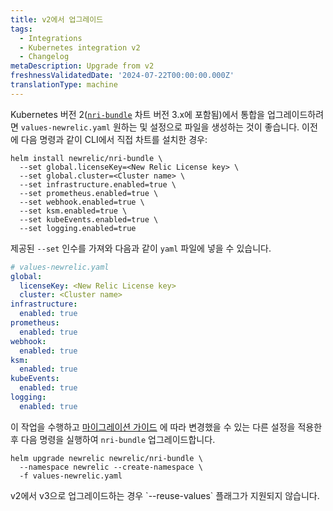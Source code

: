 ```yaml
---
title: v2에서 업그레이드
tags:
  - Integrations
  - Kubernetes integration v2
  - Changelog
metaDescription: Upgrade from v2
freshnessValidatedDate: '2024-07-22T00:00:00.000Z'
translationType: machine
---
```


Kubernetes 버전 2([`nri-bundle`](https://github.com/newrelic/helm-charts/tree/master/charts/nri-bundle) 차트 버전 3.x에 포함됨)에서 통합을 업그레이드하려면 `values-newrelic.yaml` <InlinePopover type="licenseKey"/>원하는 및 설정으로 파일을 생성하는 것이 좋습니다. 이전에 다음 명령과 같이 CLI에서 직접 차트를 설치한 경우:

```shell
helm install newrelic/nri-bundle \
  --set global.licenseKey=<New Relic License key> \
  --set global.cluster=<Cluster name> \
  --set infrastructure.enabled=true \
  --set prometheus.enabled=true \
  --set webhook.enabled=true \
  --set ksm.enabled=true \
  --set kubeEvents.enabled=true \
  --set logging.enabled=true
```

제공된 `--set` 인수를 가져와 다음과 같이 `yaml` 파일에 넣을 수 있습니다.

```yaml
# values-newrelic.yaml
global:
  licenseKey: <New Relic License key>
  cluster: <Cluster name>
infrastructure:
  enabled: true
prometheus:
  enabled: true
webhook:
  enabled: true
ksm:
  enabled: true
kubeEvents:
  enabled: true
logging:
  enabled: true
```

이 작업을 수행하고 [마이그레이션 가이드](/docs/kubernetes-pixie/kubernetes-integration/advanced-configuration/k8s-version2/changes-since-v3/#migration-guide) 에 따라 변경했을 수 있는 다른 설정을 적용한 후 다음 명령을 실행하여 `nri-bundle` 업그레이드합니다.

```shell
helm upgrade newrelic newrelic/nri-bundle \
  --namespace newrelic --create-namespace \
  -f values-newrelic.yaml
```

<Callout variant="important">
  v2에서 v3으로 업그레이드하는 경우 `--reuse-values` 플래그가 지원되지 않습니다.
</Callout>
